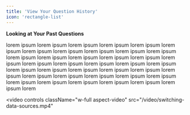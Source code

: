 ```yaml
---
title: 'View Your Question History'
icon: 'rectangle-list'
---
```


**Looking at Your Past Questions**

lorem ipsum lorem ipsum lorem ipsum lorem ipsum lorem ipsum lorem ipsum lorem ipsum lorem ipsum lorem ipsum lorem ipsum lorem ipsum lorem ipsum lorem ipsum lorem ipsum lorem ipsum lorem ipsum lorem ipsum lorem ipsum lorem ipsum lorem ipsum lorem ipsum lorem ipsum lorem ipsum lorem ipsum lorem ipsum lorem ipsum lorem ipsum lorem ipsum lorem ipsum lorem ipsum lorem ipsum lorem ipsum lorem ipsum lorem ipsum lorem ipsum lorem ipsum lorem ipsum lorem ipsum lorem ipsum lorem

<video
  controls
  className="w-full aspect-video"
  src="/video/switching-data-sources.mp4"
></video>